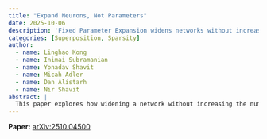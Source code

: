 ```yaml
---
title: "Expand Neurons, Not Parameters"
date: 2025-10-06
description: 'Fixed Parameter Expansion widens networks without increasing non‑zero parameters.  This improves accuracy by reducing superposition/polysemanticity.'
categories: [Superposition, Sparsity]
author:
  - name: Linghao Kong
  - name: Inimai Subramanian
  - name: Yonadav Shavit
  - name: Micah Adler
  - name: Dan Alistarh
  - name: Nir Shavit
abstract: |
  This paper explores how widening a network without increasing the number of non‑zero parameters can improve performance by reducing interference among features in superposition. The authors propose Fixed Parameter Expansion (FPE): replace a neuron with several children and partition the parent’s non‑zero weights disjointly among them. On Boolean‑code tasks, clause‑aligned FPE lowers polysemanticity metrics and raises accuracy.  Furthermore, random weight splits capture much of the benefit, suggesting reduced feature collisions—not precise assignment—is the key driver. Transferring to classifiers over CLIP embeddings and deeper multilayer networks, widening at a fixed non‑zero parameter count consistently boosts accuracy. The results show width is an interpretability‑motivated lever against superposition.  This is well matched with modern accelerators where memory movement of non‑zero parameters is the dominant bottleneck.
---
```

**Paper:** [arXiv:2510.04500](https://arxiv.org/abs/2510.04500)
